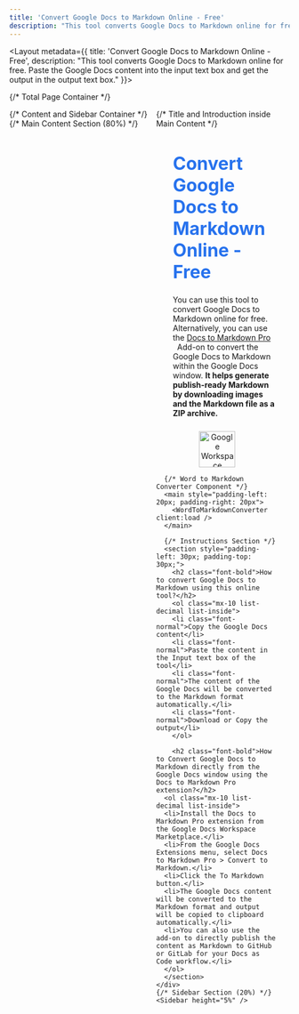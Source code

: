 ---
title: 'Convert Google Docs to Markdown Online - Free'
description: "This tool converts Google Docs to Markdown online for free. Paste the Google Docs content into the input text box and get the output in the output text box."
---



<Layout metadata={{ title: 'Convert Google Docs to Markdown Online - Free', description: "This tool converts Google Docs to Markdown online for free. Paste the Google Docs content into the input text box and get the output in the output text box." }}>
  
  {/* Total Page Container */}
  <div style="display: flex;">
    {/* Content and Sidebar Container */}
    {/* Main Content Section (80%) */}
    <div style="width: 80%; padding-right: 20px;">
      {/* Title and Introduction inside Main Content */}
      <div>
        <div style="padding-left:30px;">
          <h1 style="color: #2772ed; font-size:32px; font-weight: bold;">Convert Google Docs to Markdown Online - Free</h1>
          <p>You can use this tool to convert Google Docs to Markdown online for free. Alternatively, you can use the <a class="font-medium text-blue-600 dark:text-blue-500 hover:underline" target="_blank" href="https://workspace.google.com/marketplace/app/docs_to_markdown_pro/483386994804">Docs to Markdown Pro</a> &nbsp; <i class="fa fa-external-link" aria-hidden="true" style="color:blue"></i>&nbsp; Add-on to convert the Google Docs to Markdown within the Google Docs window. <b> It helps generate publish-ready Markdown by downloading images and the Markdown file as a ZIP archive.</b></p>
        </div>
        <div style="text-align: center;">
          <a href="https://workspace.google.com/marketplace/app/docs_to_markdown_pro/483386994804?pann=b" target="_blank" aria-label="Get it from the Google Workspace Marketplace" rel="noopener">
            <div style="display: inline-block;">
              <img alt="Google Workspace Marketplace badge" src="https://workspace.google.com/static/img/marketplace/en/gwmBadge.svg?" style="height: 65px; padding-top: 10px" />
            </div>
          </a>
        </div>
      </div>

      {/* Word to Markdown Converter Component */}
      <main style="padding-left: 20px; padding-right: 20px">
        <WordToMarkdownConverter client:load />
      </main>

      {/* Instructions Section */}
      <section style="padding-left: 30px; padding-top: 30px;">
        <h2 class="font-bold">How to convert Google Docs to Markdown using this online tool?</h2>
        <ol class="mx-10 list-decimal list-inside">
        <li class="font-normal">Copy the Google Docs content</li>
        <li class="font-normal">Paste the content in the Input text box of the tool</li>
        <li class="font-normal">The content of the Google Docs will be converted to the Markdown format automatically.</li>
        <li class="font-normal">Download or Copy the output</li>
        </ol>

        <h2 class="font-bold">How to Convert Google Docs to Markdown directly from the Google Docs window using the Docs to Markdown Pro extension?</h2>
      <ol class="mx-10 list-decimal list-inside">
      <li>Install the Docs to Markdown Pro extension from the Google Docs Workspace Marketplace.</li>
      <li>From the Google Docs Extensions menu, select Docs to Markdown Pro > Convert to Markdown.</li>
      <li>Click the To Markdown button.</li>
      <li>The Google Docs content will be converted to the Markdown format and output will be copied to clipboard automatically.</li>
      <li>You can also use the add-on to directly publish the content as Markdown to GitHub or GitLab for your Docs as Code workflow.</li>
      </ol>
      </section>
    </div>
    {/* Sidebar Section (20%) */}
    <Sidebar height="5%" />
  </div>
</Layout>
